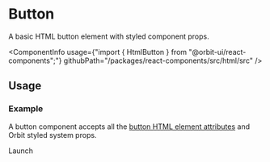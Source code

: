 
<Meta
    title="Html elements/Button"
    id="html-button"
/>

# Button

<Tagline>A basic HTML button element with styled component props.</Tagline>

<ComponentInfo
    usage={"import { HtmlButton } from \"@orbit-ui/react-components\";"}
    githubPath="/packages/react-components/src/html/src"
/>

## Usage

### Example

A button component accepts all the [button HTML element attributes](https://developer.mozilla.org/en-US/docs/Web/HTML/Element/button) and Orbit styled system props.

<Preview>
    <Story name="example">
        <HtmlButton type="button" border="cloud-10" padding={1}>Launch</HtmlButton>
    </Story>
</Preview>
